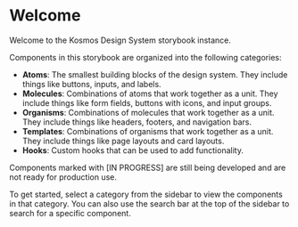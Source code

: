 
<Meta
  title="Welcome"
/>

# Welcome

Welcome to the Kosmos Design System storybook instance.

Components in this storybook are organized into the following categories:

- **Atoms**: The smallest building blocks of the design system. They include things like buttons, inputs, and labels.
- **Molecules**: Combinations of atoms that work together as a unit. They include things like form fields, buttons with icons, and input groups.
- **Organisms**: Combinations of molecules that work together as a unit. They include things like headers, footers, and navigation bars.
- **Templates**: Combinations of organisms that work together as a unit. They include things like page layouts and card layouts.
- **Hooks**: Custom hooks that can be used to add functionality.

Components marked with [IN PROGRESS] are still being developed and are not ready for production use.

To get started, select a category from the sidebar to view the components in that category. You can also use the search bar at the top of the sidebar to search for a specific component.



